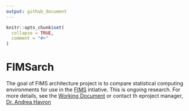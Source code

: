 ```yaml
---
output: github_document
---
```


<!-- README.md is generated from README.Rmd. Please edit that file -->

```r
knitr::opts_chunk$set(
  collapse = TRUE,
  comment = "#>"
)
```

# FIMSarch

<!-- badges: start -->
<!-- badges: end -->

The goal of FIMS architecture project is to compare statistical computing environments for use in the [FIMS](https://www.fisheries.noaa.gov/national/population-assessments/fisheries-integrated-modeling-system) intiative. This is ongoing research. For more details, see the [Working Document](docs/FIMS-architecture-exploratory-analysis.html) or contact th eproject manager, [Dr. Andrea Havron](mailto:andrea.havron@noaa.gov)


